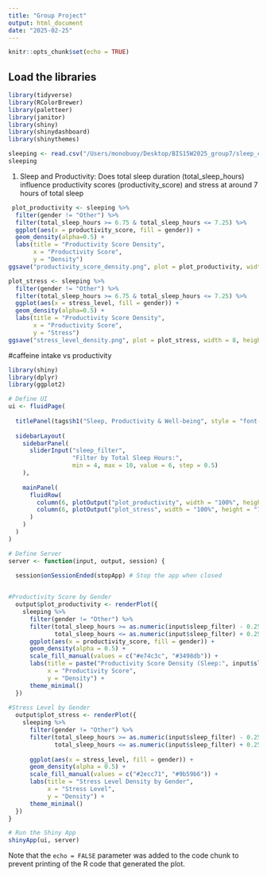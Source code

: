 ```yaml
---
title: "Group Project"
output: html_document
date: "2025-02-25"
---
```


```r
knitr::opts_chunk$set(echo = TRUE)
```

## Load the libraries
```r
library(tidyverse)
library(RColorBrewer)
library(paletteer)
library(janitor)
library(shiny)
library(shinydashboard)
library(shinythemes)
```


```r
sleeping <- read.csv("/Users/monobuoy/Desktop/BIS15W2025_group7/sleep_cycle_productivity.csv") %>% clean_names()
sleeping
```
1. Sleep and Productivity:
Does total sleep duration (total_sleep_hours) influence productivity scores (productivity_score) and stress at around 7 hours of total sleep
```r
 plot_productivity <- sleeping %>% 
  filter(gender != "Other") %>% 
  filter(total_sleep_hours >= 6.75 & total_sleep_hours <= 7.25) %>% 
  ggplot(aes(x = productivity_score, fill = gender)) +
  geom_density(alpha=0.5) +
  labs(title = "Productivity Score Density",
       x = "Productivity Score", 
       y = "Density")
ggsave("productivity_score_density.png", plot = plot_productivity, width = 8, height = 5, dpi = 300)

plot_stress <- sleeping %>% 
  filter(gender != "Other") %>% 
  filter(total_sleep_hours >= 6.75 & total_sleep_hours <= 7.25) %>% 
  ggplot(aes(x = stress_level, fill = gender)) +
  geom_density(alpha=0.5) +
  labs(title = "Productivity Score Density",
       x = "Productivity Score", 
       y = "Stress")
ggsave("stress_level_density.png", plot = plot_stress, width = 8, height = 5, dpi = 300)
```

#caffeine intake vs productivity
```r
library(shiny)
library(dplyr)
library(ggplot2)

# Define UI
ui <- fluidPage(
  
  titlePanel(tags$h1("Sleep, Productivity & Well-being", style = "font-size: 36px;")),
  
  sidebarLayout(
    sidebarPanel(
      sliderInput("sleep_filter", 
                  "Filter by Total Sleep Hours:", 
                  min = 4, max = 10, value = 6, step = 0.5)
    ),
    
    mainPanel(
      fluidRow(
        column(6, plotOutput("plot_productivity", width = "100%", height = "700px")),  # Left density plot
        column(6, plotOutput("plot_stress", width = "100%", height = "700px"))  # Right density plot
      )
    )
  )
)

# Define Server
server <- function(input, output, session) {
  
  session$onSessionEnded(stopApp) # Stop the app when closed


#Productivity Score by Gender
  output$plot_productivity <- renderPlot({
    sleeping %>% 
      filter(gender != "Other") %>% 
      filter(total_sleep_hours >= as.numeric(input$sleep_filter) - 0.25 & 
             total_sleep_hours <= as.numeric(input$sleep_filter) + 0.25) %>%  # Noise range ±0.25
      ggplot(aes(x = productivity_score, fill = gender)) +
      geom_density(alpha = 0.5) + 
      scale_fill_manual(values = c("#e74c3c", "#3498db")) +
      labs(title = paste("Productivity Score Density (Sleep:", input$sleep_filter, "±0.25 hrs)"), 
           x = "Productivity Score", 
           y = "Density") +
      theme_minimal()
  })
  
#Stress Level by Gender
  output$plot_stress <- renderPlot({
    sleeping %>% 
      filter(gender != "Other") %>% 
      filter(total_sleep_hours >= as.numeric(input$sleep_filter) - 0.25 & 
             total_sleep_hours <= as.numeric(input$sleep_filter) + 0.25) %>%  # Noise range ±0.25 
      
      ggplot(aes(x = stress_level, fill = gender)) +
      geom_density(alpha = 0.5) +  
      scale_fill_manual(values = c("#2ecc71", "#9b59b6")) +
      labs(title = "Stress Level Density by Gender", 
           x = "Stress Level", 
           y = "Density") +
      theme_minimal()
  })
}

# Run the Shiny App
shinyApp(ui, server)

```

Note that the `echo = FALSE` parameter was added to the code chunk to prevent printing of the R code that generated the plot.
